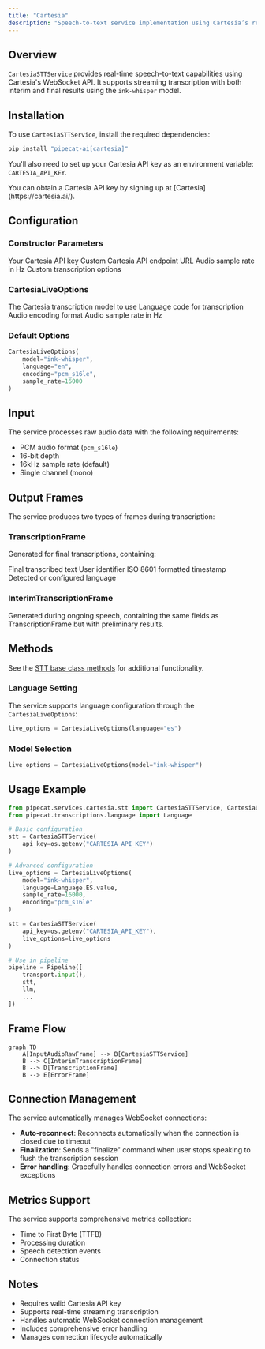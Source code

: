 ```yaml
---
title: "Cartesia"
description: "Speech-to-text service implementation using Cartesia’s real-time transcription API"
---
```


## Overview

`CartesiaSTTService` provides real-time speech-to-text capabilities using Cartesia's WebSocket API. It supports streaming transcription with both interim and final results using the `ink-whisper` model.

## Installation

To use `CartesiaSTTService`, install the required dependencies:

```bash
pip install "pipecat-ai[cartesia]"
```

You'll also need to set up your Cartesia API key as an environment variable: `CARTESIA_API_KEY`.

<Tip>
  You can obtain a Cartesia API key by signing up at
  [Cartesia](https://cartesia.ai/).
</Tip>

## Configuration

### Constructor Parameters

<ParamField path="api_key" type="str" required>
  Your Cartesia API key
</ParamField>

<ParamField path="base_url" type="str" default="api.cartesia.ai">
  Custom Cartesia API endpoint URL
</ParamField>

<ParamField path="sample_rate" type="int" default="16000">
  Audio sample rate in Hz
</ParamField>

<ParamField path="live_options" type="CartesiaLiveOptions" optional>
  Custom transcription options
</ParamField>

### CartesiaLiveOptions

<ParamField path="model" type="str" default="ink-whisper">
  The Cartesia transcription model to use
</ParamField>

<ParamField path="language" type="str" default="en">
  Language code for transcription
</ParamField>

<ParamField path="encoding" type="str" default="pcm_s16le">
  Audio encoding format
</ParamField>

<ParamField path="sample_rate" type="int" default="16000">
  Audio sample rate in Hz
</ParamField>

### Default Options

```python
CartesiaLiveOptions(
    model="ink-whisper",
    language="en",
    encoding="pcm_s16le",
    sample_rate=16000
)
```

## Input

The service processes raw audio data with the following requirements:

- PCM audio format (`pcm_s16le`)
- 16-bit depth
- 16kHz sample rate (default)
- Single channel (mono)

## Output Frames

The service produces two types of frames during transcription:

### TranscriptionFrame

Generated for final transcriptions, containing:

<ParamField path="text" type="string">
  Final transcribed text
</ParamField>

<ParamField path="user_id" type="string">
  User identifier
</ParamField>

<ParamField path="timestamp" type="string">
  ISO 8601 formatted timestamp
</ParamField>

<ParamField path="language" type="Language">
  Detected or configured language
</ParamField>

### InterimTranscriptionFrame

Generated during ongoing speech, containing the same fields as TranscriptionFrame but with preliminary results.

## Methods

See the [STT base class methods](/server/base-classes/speech#methods) for additional functionality.

### Language Setting

The service supports language configuration through the `CartesiaLiveOptions`:

```python
live_options = CartesiaLiveOptions(language="es")
```

### Model Selection

```python
live_options = CartesiaLiveOptions(model="ink-whisper")
```

## Usage Example

```python
from pipecat.services.cartesia.stt import CartesiaSTTService, CartesiaLiveOptions
from pipecat.transcriptions.language import Language

# Basic configuration
stt = CartesiaSTTService(
    api_key=os.getenv("CARTESIA_API_KEY")
)

# Advanced configuration
live_options = CartesiaLiveOptions(
    model="ink-whisper",
    language=Language.ES.value,
    sample_rate=16000,
    encoding="pcm_s16le"
)

stt = CartesiaSTTService(
    api_key=os.getenv("CARTESIA_API_KEY"),
    live_options=live_options
)

# Use in pipeline
pipeline = Pipeline([
    transport.input(),
    stt,
    llm,
    ...
])
```

## Frame Flow

```mermaid
graph TD
    A[InputAudioRawFrame] --> B[CartesiaSTTService]
    B --> C[InterimTranscriptionFrame]
    B --> D[TranscriptionFrame]
    B --> E[ErrorFrame]
```

## Connection Management

The service automatically manages WebSocket connections:

- **Auto-reconnect**: Reconnects automatically when the connection is closed due to timeout
- **Finalization**: Sends a "finalize" command when user stops speaking to flush the transcription session
- **Error handling**: Gracefully handles connection errors and WebSocket exceptions

## Metrics Support

The service supports comprehensive metrics collection:

- Time to First Byte (TTFB)
- Processing duration
- Speech detection events
- Connection status

## Notes

- Requires valid Cartesia API key
- Supports real-time streaming transcription
- Handles automatic WebSocket connection management
- Includes comprehensive error handling
- Manages connection lifecycle automatically
